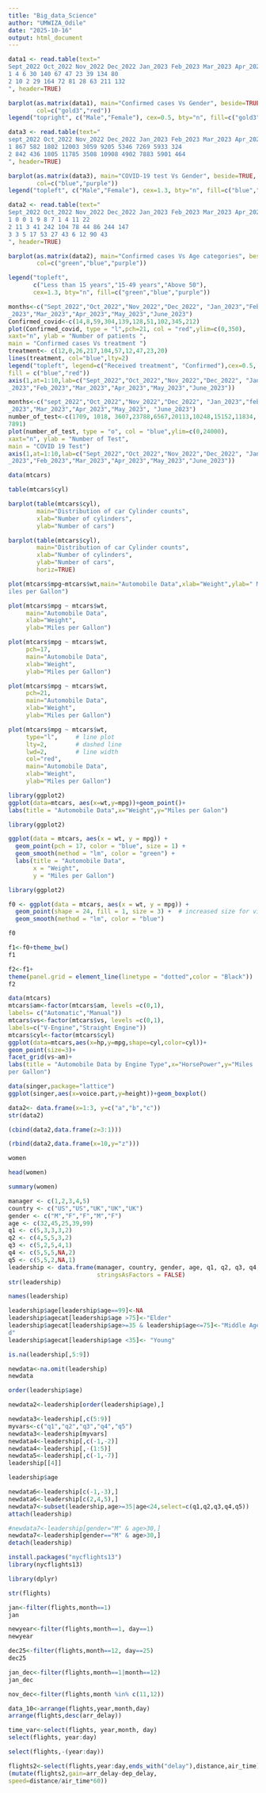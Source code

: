 ---
title: "Big_data_Science"
author: "UMWIZA_Odile"
date: "2025-10-16"
output: html_document
---


```{r}
data1 <- read.table(text="
Sept_2022 Oct_2022 Nov_2022 Dec_2022 Jan_2023 Feb_2023 Mar_2023 Apr_2023 May_2023 June_2023
1 4 6 30 140 67 47 23 39 134 80
2 10 2 29 164 72 81 28 63 211 132
", header=TRUE)

barplot(as.matrix(data1), main="Confirmed cases Vs Gender", beside=TRUE,
        col=c("gold3","red"))
legend("topright", c("Male","Female"), cex=0.5, bty="n", fill=c("gold3","red"))

```
```{r}
data3 <- read.table(text="
sept_2022 Oct_2022 Nov_2022 Dec_2022 Jan_2023 Feb_2023 Mar_2023 Apr_2023 May_2023 June_2023
1 867 582 1802 12003 3059 9205 5346 7269 5933 324
2 842 436 1805 11785 3508 10908 4902 7883 5901 464
", header=TRUE)

barplot(as.matrix(data3), main="COVID-19 test Vs Gender", beside=TRUE,
        col=c("blue","purple"))
legend("topleft", c("Male","Female"), cex=1.3, bty="n", fill=c("blue","purple"))

```
```{r}
data2 <- read.table(text="
Sept_2022 Oct_2022 Nov_2022 Dec_2022 Jan_2023 Feb_2023 Mar_2023 Apr_2023 May_2023 June_2023
1 0 0 1 9 8 7 1 4 11 22
2 11 3 41 242 104 78 44 86 244 147
3 3 5 17 53 27 43 6 12 90 43
", header=TRUE)

barplot(as.matrix(data2), main="Confirmed cases Vs Age categories", beside=TRUE,
        col=c("green","blue","purple"))

legend("topleft", 
       c("Less than 15 years","15-49 years","Above 50"), 
       cex=1.3, bty="n", fill=c("green","blue","purple"))

```
```{r}
months<-c("Sept_2022","Oct_2022","Nov_2022","Dec_2022", "Jan_2023","Feb
_2023","Mar_2023","Apr_2023","May_2023","June_2023")
Confirmed_covid<-c(14,8,59,304,139,128,51,102,345,212)
plot(Confirmed_covid, type = "l",pch=21, col = "red",ylim=c(0,350),
xaxt="n", ylab = "Number of patients ",
main = "Confirmed cases Vs treatment ")
treatment<- c(12,0,26,217,104,57,12,47,23,20)
lines(treatment, col="blue",lty=2)
legend("topleft", legend=c("Received treatment", "Confirmed"),cex=0.5,
fill = c("blue","red"))
axis(1,at=1:10,lab=c("Sept_2022","Oct_2022","Nov_2022","Dec_2022", "Jan
_2023","Feb_2023","Mar_2023","Apr_2023","May_2023","June_2023"))
```
```{r}
months<-c("sept_2022","Oct_2022","Nov_2022","Dec_2022", "Jan_2023","feb
_2023","Mar_2023","Apr_2023","May_2023", "June_2023")
number_of_test<-c(1709, 1018, 3607,23788,6567,20113,10248,15152,11834,
7891)
plot(number_of_test, type = "o", col = "blue",ylim=c(0,24000),
xaxt="n", ylab = "Number of Test",
main = "COVID 19 Test")
axis(1,at=1:10,lab=c("Sept_2022","Oct_2022","Nov_2022","Dec_2022", "Jan
_2023","Feb_2023","Mar_2023","Apr_2023","May_2023","June_2023"))
```
```{r}
data(mtcars)
```

```{r}
table(mtcars$cyl)
```

```{r}
barplot(table(mtcars$cyl),
        main="Distribution of car Cylinder counts",
        xlab="Number of cylinders",
        ylab="Number of cars")

```
```{r}
barplot(table(mtcars$cyl),
        main="Distribution of car Cylinder counts",
        xlab="Number of cylinders",
        ylab="Number of cars",
        horiz=TRUE)

```
```{r}
plot(mtcars$mpg~mtcars$wt,main="Automobile Data",xlab="Weight",ylab=" M
iles per Gallon")
```
```{r}
plot(mtcars$mpg ~ mtcars$wt,
     main="Automobile Data",
     xlab="Weight",
     ylab="Miles per Gallon")

plot(mtcars$mpg ~ mtcars$wt,
     pch=17,
     main="Automobile Data",
     xlab="Weight",
     ylab="Miles per Gallon")

```
```{r}
plot(mtcars$mpg ~ mtcars$wt,
     pch=21,
     main="Automobile Data",
     xlab="Weight",
     ylab="Miles per Gallon")

```
```{r}
plot(mtcars$mpg ~ mtcars$wt,
     type="l",     # line plot
     lty=2,        # dashed line
     lwd=2,        # line width
     col="red",
     main="Automobile Data",
     xlab="Weight",
     ylab="Miles per Gallon")

```
```{r}
library(ggplot2)
ggplot(data=mtcars, aes(x=wt,y=mpg))+geom_point()+
labs(title = "Automobile Data",x="Weight",y="Miles per Galon")
```
```{r}
library(ggplot2)

ggplot(data = mtcars, aes(x = wt, y = mpg)) +
  geom_point(pch = 17, color = "blue", size = 1) +
  geom_smooth(method = "lm", color = "green") +
  labs(title = "Automobile Data",
       x = "Weight",
       y = "Miles per Gallon")

```
```{r}
library(ggplot2)

f0 <- ggplot(data = mtcars, aes(x = wt, y = mpg)) +
  geom_point(shape = 24, fill = 1, size = 3) +  # increased size for visibility
  geom_smooth(method = "lm", color = "blue")

f0

```
```{r}
f1<-f0+theme_bw()
f1
```

```{r}
f2<-f1+
theme(panel.grid = element_line(linetype = "dotted",color = "Black"))
f2
```
```{r}
data(mtcars)
mtcars$am<-factor(mtcars$am, levels =c(0,1),
labels= c("Automatic","Manual"))
mtcars$vs<-factor(mtcars$vs, levels =c(0,1),
labels=c("V-Engine","Straight Engine"))
mtcars$cyl<-factor(mtcars$cyl)
ggplot(data=mtcars,aes(x=hp,y=mpg,shape=cyl,color=cyl))+
geom_point(size=3)+
facet_grid(vs~am)+
labs(title = "Automobile Data by Engine Type",x="HorsePower",y="Miles
per Gallon")
```

```{r}
data(singer,package="lattice")
ggplot(singer,aes(x=voice.part,y=height))+geom_boxplot()
```
```{r}
data2<- data.frame(x=1:3, y=c("a","b","c"))
str(data2)
```

```{r}
(cbind(data2,data.frame(z=3:1)))
```

```{r}
(rbind(data2,data.frame(x=10,y="z")))
```

```{r}
women
```

```{r}
head(women)
```
```{r}
summary(women)
```
```{r}
manager <- c(1,2,3,4,5)
country <- c("US","US","UK","UK","UK")
gender <- c("M","F","F","M","F")
age <- c(32,45,25,39,99)
q1 <- c(5,3,3,3,2)
q2 <- c(4,5,5,3,2)
q3 <- c(5,2,5,4,1)
q4 <- c(5,5,5,NA,2)
q5 <- c(5,5,2,NA,1)
leadership <- data.frame(manager, country, gender, age, q1, q2, q3, q4, q5,
                         stringsAsFactors = FALSE)
str(leadership)

```

```{r}
names(leadership)
```

```{r}
leadership$age[leadership$age==99]<-NA
leadership$agecat[leadership$age >75]<-"Elder"
leadership$agecat[leadership$age>=35 & leadership$age<=75]<-"Middle Age
d"
leadership$agecat[leadership$age <35]<- "Young"
```

```{r}
is.na(leadership[,5:9])
```

```{r}
newdata<-na.omit(leadership)
newdata
```

```{r}
order(leadership$age)
```

```{r}
newdata2<-leadership[order(leadership$age),]
```


```{r}
newdata3<-leadership[,c(5:9)]
myvars<-c("q1","q2","q3","q4","q5")
newdata3<-leadership[myvars]
newdata4<-leadership[,c(-1,-2)]
newdata4<-leadership[,-(1:5)]
newdata5<-leadership[,c(-1,-7)]
leadership[[4]]
```

```{r}
leadership$age
```

```{r}
newdata6<-leadership[c(-1,-3),]
newdata6<-leadership[c(2,4,5),]
newdata7<-subset(leadership,age>=35|age<24,select=c(q1,q2,q3,q4,q5))
attach(leadership)
```

```{r}
#newdata7<-leadership[gender="M" & age>30,]
newdata7<-leadership[gender=="M" & age>30,]
detach(leadership)
```

```{r}
install.packages("nycflights13")
library(nycflights13)
```
```{r}
library(dplyr)
```

```{r}
str(flights)
```
```{r}
jan<-filter(flights,month==1)
jan
```
```{r}
newyear<-filter(flights,month==1, day==1)
newyear
```

```{r}
dec25<-filter(flights,month==12, day==25)
dec25
```

```{r}
jan_dec<-filter(flights,month==1|month==12)
jan_dec
```
```{r}
nov_dec<-filter(flights,month %in% c(11,12))
```

```{r}
data_10<-arrange(flights,year,month,day)
arrange(flights,desc(arr_delay))
```

```{r}
time_var<-select(flights, year,month, day)
select(flights, year:day)
```
```{r}
select(flights,-(year:day))
```
```{r}
flights2<-select(flights,year:day,ends_with("delay"),distance,air_time)
(mutate(flights2,gain=arr_delay-dep_delay,
speed=distance/air_time*60))
```
```{r}

```

